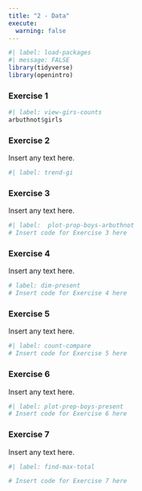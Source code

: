 ```yaml
---
title: "2 - Data"
execute: 
  warning: false
---
```


```r
#| label: load-packages
#| message: FALSE
library(tidyverse)
library(openintro)
```


### Exercise 1

```r
#| label: view-girs-counts
arbuthnot$girls
```


### Exercise 2

Insert any text here.

```r
#| label: trend-gi
```


### Exercise 3

Insert any text here.

```r
#| label:  plot-prop-boys-arbuthnot
# Insert code for Exercise 3 here
```


### Exercise 4

Insert any text here.

```r
# label: dim-present
# Insert code for Exercise 4 here
```


### Exercise 5

Insert any text here.

```r
#| label: count-compare
# Insert code for Exercise 5 here
```


### Exercise 6

Insert any text here.

```r
#| label: plot-prep-boys-present
# Insert code for Exercise 6 here
```


### Exercise 7

Insert any text here.

```r
#| label: find-max-total

# Insert code for Exercise 7 here
```
